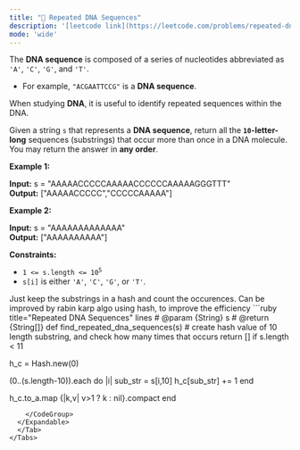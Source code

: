 ```yaml
---
title: "🧀 Repeated DNA Sequences"
description: '[leetcode link](https://leetcode.com/problems/repeated-dna-sequences/description/)'
mode: 'wide'
---
```

<Tabs>
  <Tab title="Question" icon="circle-question" iconType="regular">
    <Card>
      <p>The <strong>DNA sequence</strong> is composed of a series of nucleotides abbreviated as <code>&#39;A&#39;</code>, <code>&#39;C&#39;</code>, <code>&#39;G&#39;</code>, and <code>&#39;T&#39;</code>.</p>  <ul>  <li>For example, <code>&quot;ACGAATTCCG&quot;</code> is a <strong>DNA sequence</strong>.</li> </ul>  <p>When studying <strong>DNA</strong>, it is useful to identify repeated sequences within the DNA.</p>  <p>Given a string <code>s</code> that represents a <strong>DNA sequence</strong>, return all the <strong><code>10</code>-letter-long</strong> sequences (substrings) that occur more than once in a DNA molecule. You may return the answer in <strong>any order</strong>.</p>   <p><strong class="example">Example 1:</strong></p> <strong>Input:</strong> s = "AAAAACCCCCAAAAACCCCCCAAAAAGGGTTT" <br/> <strong>Output:</strong> ["AAAAACCCCC","CCCCCAAAAA"] <p><strong class="example">Example 2:</strong></p> <strong>Input:</strong> s = "AAAAAAAAAAAAA" <br/> <strong>Output:</strong> ["AAAAAAAAAA"]   <p><strong>Constraints:</strong></p>  <ul>  <li><code>1 &lt;= s.length &lt;= 10<sup>5</sup></code></li>  <li><code>s[i]</code> is either <code>&#39;A&#39;</code>, <code>&#39;C&#39;</code>, <code>&#39;G&#39;</code>, or <code>&#39;T&#39;</code>.</li> </ul> 
    </Card>
  </Tab>
  <Tab title="Solution" icon="lightbulb" iconType="regular" >
    <Card>
      Just keep the substrings in a hash and count the occurences. Can be improved by rabin karp algo using  hash, to improve the efficiency
</Card>
  <Expandable title="code">
    <CodeGroup dropdown>
```ruby title="Repeated DNA Sequences" lines
# @param {String} s
# @return {String[]}
def find_repeated_dna_sequences(s)
#   create hash value of 10 length substring, and check how many times that occurs
  return [] if s.length < 11
  
  h_c = Hash.new(0)

  (0..(s.length-10)).each do |i|
    sub_str = s[i,10]
    h_c[sub_str] += 1
  end

  h_c.to_a.map {|k,v| v>1 ? k : nil}.compact
end
```
    </CodeGroup>
  </Expandable>
  </Tab>
</Tabs>